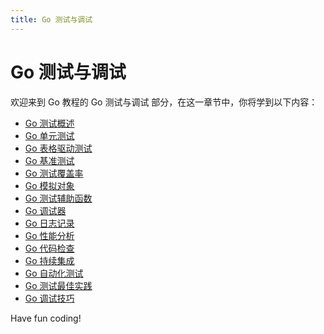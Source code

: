 ```yaml
---
title: Go 测试与调试
---
```


# Go 测试与调试

欢迎来到 Go 教程的 Go 测试与调试 部分，在这一章节中，你将学到以下内容：

- [Go 测试概述](./0-go-test-overview.mdx)
- [Go 单元测试](./1-go-unit-test.mdx)
- [Go 表格驱动测试](./2-go-table-driven-test.mdx)
- [Go 基准测试](./3-go-benchmark.mdx)
- [Go 测试覆盖率](./4-go-test-coverage.mdx)
- [Go 模拟对象](./5-go-simulation-object.mdx)
- [Go 测试辅助函数](./6-go-test-helper-function.mdx)
- [Go 调试器](./7-go-debugger.mdx)
- [Go 日志记录](./8-go-logging.mdx)
- [Go 性能分析](./9-go-performance-analysis.mdx)
- [Go 代码检查](./10-go-code-check.mdx)
- [Go 持续集成](./11-go-continuous-integration.mdx)
- [Go 自动化测试](./12-go-automated-testing.mdx)
- [Go 测试最佳实践](./13-go-testing-best-practices.mdx)
- [Go 调试技巧](./14-go-debugging-tips.mdx)

Have fun coding!